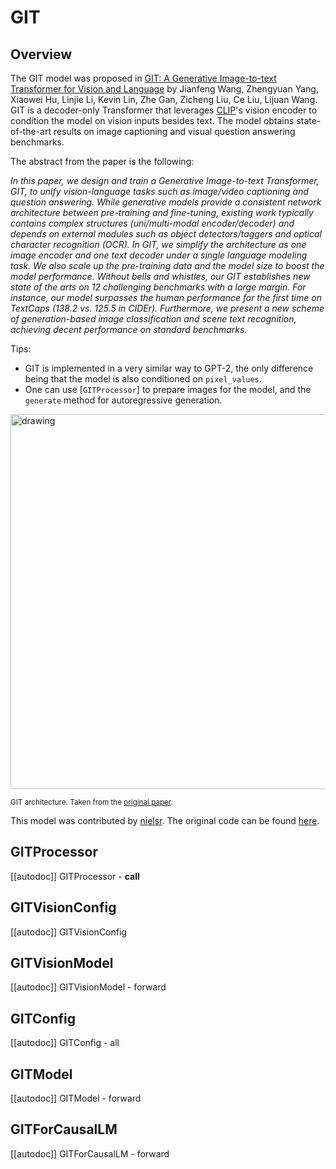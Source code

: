 <!--Copyright 2022 The HuggingFace Team. All rights reserved.

Licensed under the Apache License, Version 2.0 (the "License"); you may not use this file except in compliance with
the License. You may obtain a copy of the License at

http://www.apache.org/licenses/LICENSE-2.0

Unless required by applicable law or agreed to in writing, software distributed under the License is distributed on
an "AS IS" BASIS, WITHOUT WARRANTIES OR CONDITIONS OF ANY KIND, either express or implied. See the License for the
specific language governing permissions and limitations under the License.
-->

# GIT

## Overview

The GIT model was proposed in [GIT: A Generative Image-to-text Transformer for Vision and Language](https://arxiv.org/abs/2205.14100) by
Jianfeng Wang, Zhengyuan Yang, Xiaowei Hu, Linjie Li, Kevin Lin, Zhe Gan, Zicheng Liu, Ce Liu, Lijuan Wang. GIT is a decoder-only Transformer
that leverages [CLIP](clip)'s vision encoder to condition the model on vision inputs besides text. The model obtains state-of-the-art results on
image captioning and visual question answering benchmarks.

The abstract from the paper is the following:

*In this paper, we design and train a Generative Image-to-text Transformer, GIT, to unify vision-language tasks such as image/video captioning and question answering. While generative models provide a consistent network architecture between pre-training and fine-tuning, existing work typically contains complex structures (uni/multi-modal encoder/decoder) and depends on external modules such as object detectors/taggers and optical character recognition (OCR). In GIT, we simplify the architecture as one image encoder and one text decoder under a single language modeling task. We also scale up the pre-training data and the model size to boost the model performance. Without bells and whistles, our GIT establishes new state of the arts on 12 challenging benchmarks with a large margin. For instance, our model surpasses the human performance for the first time on TextCaps (138.2 vs. 125.5 in CIDEr). Furthermore, we present a new scheme of generation-based image classification and scene text recognition, achieving decent performance on standard benchmarks.*

Tips:

- GIT is implemented in a very similar way to GPT-2, the only difference being that the model is also conditioned on `pixel_values`.
- One can use [`GITProcessor`] to prepare images for the model, and the `generate` method for autoregressive generation.

<img src="https://huggingface.co/datasets/huggingface/documentation-images/resolve/main/transformers/model_doc/git_architecture.jpg"
alt="drawing" width="600"/>

<small> GIT architecture. Taken from the <a href="https://arxiv.org/abs/2205.14100" target="_blank">original paper</a>. </small>

This model was contributed by [nielsr](https://huggingface.co/nielsr).
The original code can be found [here](https://github.com/microsoft/GenerativeImage2Text).


## GITProcessor

[[autodoc]] GITProcessor
    - __call__

## GITVisionConfig

[[autodoc]] GITVisionConfig

## GITVisionModel

[[autodoc]] GITVisionModel
    - forward

## GITConfig

[[autodoc]] GITConfig
    - all

## GITModel

[[autodoc]] GITModel
    - forward

## GITForCausalLM

[[autodoc]] GITForCausalLM
    - forward